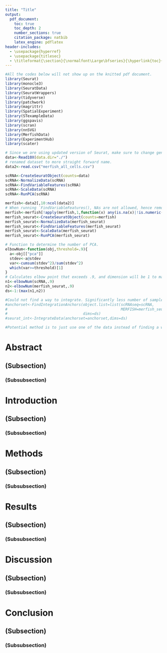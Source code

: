 ```yaml
---
title: "Title"
output:
  pdf_document:
    toc: true
    toc_depth: 2
    number_sections: true
    citation_package: natbib
    latex_engine: pdflatex
header-includes:
  - \usepackage{hyperref}
  - \usepackage{titlesec}
  - \titleformat{\section}{\normalfont\Large\bfseries}{\hyperlink{toc}{\thesection}}{1em}{}
---
```


\newpage

```r
#All the codes below will not show up on the knitted pdf document. 
library(Seurat)
library(monocle3)
library(SeuratData)
library(SeuratWrappers)
library(tidyverse)
library(patchwork)
library(magrittr)
library(SpatialExperiment)
library(STexampleData)
library(ggspavis)
library(scran)
library(nnSVG)
library(MerfishData)
library(ExperimentHub)
library(scater)
```

```r
# Since we are using updated version of Seurat, make sure to change genes.tsv.gz to features.tsv.gz. 
data<-Read10X(data.dir="./")
# renamed dataset to more straight forward name. 
data2<-read.csv("merfish_all_cells.csv")
```

```r
scRNA<-CreateSeuratObject(counts=data)
scRNA<-NormalizeData(scRNA)
scRNA<-FindVariableFeatures(scRNA)
scRNA<-ScaleData(scRNA)
scRNA<-RunPCA(scRNA)

merfish<-data2[,10:ncol(data2)]
# When running `FindVariableFeatures(), NAs are not allowed, hence removed. 
merfish<-merfish[!apply(merfish,1,function(x) any(is.na(x)|!is.numeric(x))),]
merfish_seurat<-CreateSeuratObject(counts=merfish)
merfish_seurat<-NormalizeData(merfish_seurat)
merfish_seurat<-FindVariableFeatures(merfish_seurat)
merfish_seurat<-ScaleData(merfish_seurat)
merfish_seurat<-RunPCA(merfish_seurat)

# Function to determine the number of PCA. 
elbowNum<-function(obj,threshold=.9){
  a<-obj[["pca"]]
  stdev<-a@stdev
  var<-cumsum(stdev^2)/sum(stdev^2)
  which(var>=threshold)[1]
}
# Calculates elbow point that exceeds .9, and dimension will be 1 to maximum of two seurat objects. 
n1<-elbowNum(scRNA,.9)
n2<-elbowNum(merfish_seurat,.9)
ds<-1:(max(n1,n2))

#Could not find a way to integrate. Significantly less number of samples for merfish data. 
#anchorset<-FindIntegrationAnchors(object.list=list(scRNAseq=scRNA,
#                                                   MERFISH=merfish_seurat),
#                                  dims=ds)
#seurat_int<-IntegrateData(anchorset=anchorset,dims=ds)

#Potential method is to just use one of the data instead of finding a way to integrate them together. 
```



# Abstract

## (Subsection)

### (Subsubsection)

\newpage




# Introduction

## (Subsection)

### (Subsubsection)

\newpage




# Methods

## (Subsection)

### (Subsubsection)

\newpage




# Results

## (Subsection)

### (Subsubsection)

\newpage




# Discussion

## (Subsection)

### (Subsubsection)

\newpage




# Conclusion 

## (Subsection)

### (Subsubsection)

\newpage















